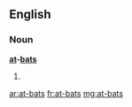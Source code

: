 ==English==

===Noun===
'''[[at]]-[[bat]]s'''

# {{plural of|at-bat}}

[[ar:at-bats]]
[[fr:at-bats]]
[[mg:at-bats]]